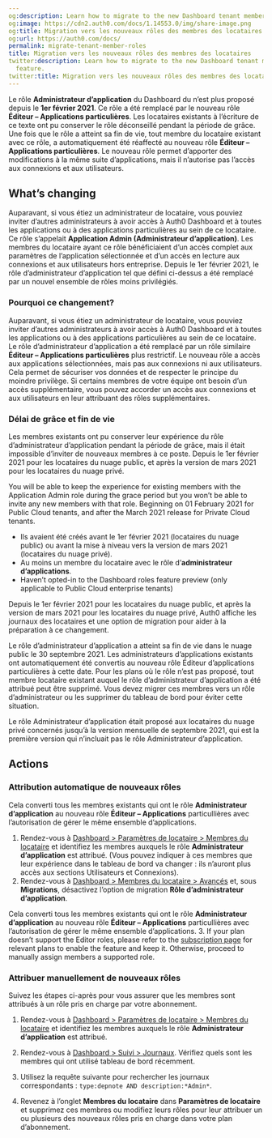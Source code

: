 ```yaml
---
og:description: Learn how to migrate to the new Dashboard tenant member roles feature.
og:image: https://cdn2.auth0.com/docs/1.14553.0/img/share-image.png
og:title: Migration vers les nouveaux rôles des membres des locataires
og:url: https://auth0.com/docs/
permalink: migrate-tenant-member-roles
title: Migration vers les nouveaux rôles des membres des locataires
twitter:description: Learn how to migrate to the new Dashboard tenant member roles
  feature.
twitter:title: Migration vers les nouveaux rôles des membres des locataires
---
```


Le rôle **Administrateur d’application** du Dashboard du n’est plus proposé depuis le **1er février 2021**. Ce rôle a été remplacé par le nouveau rôle **Éditeur – Applications particulières**. Les locataires existants à l’écriture de ce texte ont pu conserver le rôle déconseillé pendant la période de grâce. Une fois que le rôle a atteint sa fin de vie, tout membre du locataire existant avec ce rôle, a automatiquement été réaffecté au nouveau rôle **Éditeur – Applications particulières**. Le nouveau rôle permet d’apporter des modifications à la même suite d’applications, mais il n’autorise pas l’accès aux connexions et aux utilisateurs.



## What’s changing

Auparavant, si vous étiez un administrateur de locataire, vous pouviez inviter d’autres administrateurs à avoir accès à Auth0 Dashboard et à toutes les applications ou à des applications particulières au sein de ce locataire. Ce rôle s’appelait **Application Admin (Administrateur d’application)**. Les membres du locataire ayant ce rôle bénéficiaient d’un accès complet aux paramètres de l’application sélectionnée et d’un accès en lecture aux connexions et aux utilisateurs hors entreprise. Depuis le 1er février 2021, le rôle d’administrateur d’application tel que défini ci-dessus a été remplacé par un nouvel ensemble de rôles moins privilégiés.

### Pourquoi ce changement?

Auparavant, si vous étiez un administrateur de locataire, vous pouviez inviter d’autres administrateurs à avoir accès à Auth0 Dashboard et à toutes les applications ou à des applications particulières au sein de ce locataire. Le rôle d’administrateur d’application a été remplacé par un rôle similaire **Éditeur – Applications particulières** plus restrictif. Le nouveau rôle a accès aux applications sélectionnées, mais pas aux connexions ni aux utilisateurs. Cela permet de sécuriser vos données et de respecter le principe du moindre privilège. Si certains membres de votre équipe ont besoin d’un accès supplémentaire, vous pouvez accorder un accès aux connexions et aux utilisateurs en leur attribuant des rôles supplémentaires.

### Délai de grâce et fin de vie

Les membres existants ont pu conserver leur expérience du rôle d’administrateur d’application pendant la période de grâce, mais il était impossible d’inviter de nouveaux membres à ce poste. Depuis le 1er février 2021 pour les locataires du nuage public, et après la version de mars 2021 pour les locataires du nuage privé.

You will be able to keep the experience for existing members with the Application Admin role during the grace period but you won’t be able to invite any new members with that role. Beginning on 01 February 2021 for Public Cloud tenants, and after the March 2021 release for Private Cloud tenants.

* Ils avaient été créés avant le 1er février 2021 (locataires du nuage public) ou avant la mise à niveau vers la version de mars 2021 (locataires du nuage privé).
* Au moins un membre du locataire avec le rôle d’**administrateur d’applications**.
* Haven’t opted-in to the Dashboard roles feature preview (only applicable to Public Cloud enterprise tenants)

Depuis le 1er février 2021 pour les locataires du nuage public, et après la version de mars 2021 pour les locataires du nuage privé, Auth0 affiche les journaux des locataires et une option de migration pour aider à la préparation à ce changement.

Le rôle d’administrateur d’application a atteint sa fin de vie dans le nuage public le 30 septembre 2021. Les administrateurs d’applications existants ont automatiquement été convertis au nouveau rôle Éditeur d’applications particulières à cette date. Pour les plans où le rôle n’est pas proposé, tout membre locataire existant auquel le rôle d’administrateur d’application a été attribué peut être supprimé. Vous devez migrer ces membres vers un rôle d’administrateur ou les supprimer du tableau de bord pour éviter cette situation.

Le rôle Administrateur d’application était proposé aux locataires du nuage privé concernés jusqu’à la version mensuelle de septembre 2021, qui est la première version qui n’incluait pas le rôle Administrateur d’application.

## Actions

### Attribution automatique de nouveaux rôles

Cela converti tous les membres existants qui ont le rôle **Administrateur d’application** au nouveau rôle **Éditeur – Applications** particullières avec l’autorisation de gérer le même ensemble d’applications.

1. Rendez-vous à [Dashboard > Paramètres de locataire > Membres du locataire](%24%7Bmanage_url%7D/#/tenant/admins) et identifiez les membres auxquels le rôle **Administrateur d’application** est attribué. (Vous pouvez indiquer à ces membres que leur expérience dans le tableau de bord va changer : ils n’auront plus accès aux sections Utilisateurs et Connexions).
2. Rendez-vous à [Dashboard > Membres du locataire > Avancés](%24%7Bmanage_url%7D/#/tenant/advanced) et, sous **Migrations**, désactivez l’option de migration **Rôle d’administrateur d’application**.

Cela converti tous les membres existants qui ont le rôle **Administrateur d’application** au nouveau rôle **Éditeur – Applications** particullières avec l’autorisation de gérer le même ensemble d’applications.
3. If your plan doesn’t support the Editor roles, please refer to the [subscription page](https://manage.auth0.com/#/tenant/billing/subscription) for relevant plans to enable the feature and keep it. Otherwise, proceed to manually assign members a supported role.

### Attribuer manuellement de nouveaux rôles

Suivez les étapes ci-après pour vous assurer que les membres sont attribués à un rôle pris en charge par votre abonnement.

1. Rendez-vous à [Dashboard > Paramètres de locataire > Membres du locataire](%24%7Bmanage_url%7D/#/tenant/admins) et identifiez les membres auxquels le rôle **Administrateur d’application** est attribué.

1. Rendez-vous à [Dashboard > Suivi > Journaux](%24%7Bmanage_url%7D/#/logs). Vérifiez quels sont les membres qui ont utilisé tableau de bord récemment.
2. Utilisez la requête suivante pour rechercher les journaux correspondants : `type:depnote AND description:*Admin*`.
2. Revenez à l’onglet **Membres du locataire** dans **Paramètres de locataire** et supprimez ces membres ou modifiez leurs rôles pour leur attribuer un ou plusieurs des nouveaux rôles pris en charge dans votre plan d’abonnement.